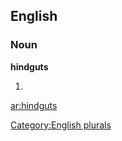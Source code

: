 ==English==

===Noun===
'''hindguts'''

# {{plural of|[[hindgut]]}}

[[Category:English plurals]]

[[ar:hindguts]]